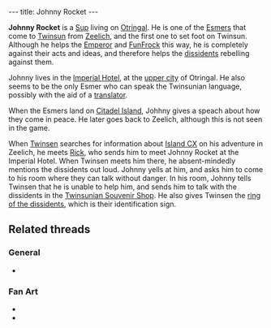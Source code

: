 ---
title: Johnny Rocket
---

{{twinsunica import}}{{Infobox Character
 |image=Johnny Rocket.jpg
 |race=sup
 |gender=male
 |size=average
 |age=adult
 |magical=no
 |lba1=
 |lba2=yes
 |alignment=rebel
 |occupation=
 |requires=
 |amount=
 |fam1=
 |fam2=
 |planet=
 |island=
 |building=
}}

'''Johnny Rocket''' is a [[Sup]] living on [[Otringal]]. He is one of the [[Esmers]] that come to [[Twinsun]] from [[Zeelich]], and the first one to set foot on Twinsun. Although he helps the [[Emperor]] and [[FunFrock]] this way, he is completely against their acts and ideas, and therefore helps the [[dissidents]] rebelling against them.

Johnny lives in the [[Imperial Hotel]], at the [[upper city]] of Otringal. He also seems to be the only Esmer who can speak the Twinsunian language, possibly with the aid of a [[translator]].

When the Esmers land on [[Citadel Island]], Johhny gives a speach about how they come in peace. He later goes back to Zeelich, although this is not seen in the game.

When [[Twinsen]] searches for information about [[Island CX]] on his adventure in Zeelich, he meets [[Rick]], who sends him to meet Johnny Rocket at the Imperial Hotel. When Twinsen meets him there, he absent-mindedly mentions the dissidents out loud. Johnny yells at him, and asks him to come to his room where they can talk without danger. In his room, Johnny tells Twinsen that he is unable to help him, and sends him to talk with the dissidents in the [[Twinsunian Souvenir Shop]]. He also gives Twinsen the [[ring of the dissidents]], which is their identification sign.

==Related threads==
===General===
* {{thread|id=540|title=I just played LBA2 again.... (C)}}

===Fan Art===
* {{post|id=226830|title=Edited Film Pictures}}
* {{thread|id=3963|title=Johnny Rocket / Sup Fanart}}

<!-- remove these category links when they're all automated by categorizers...
[[Category:Sups]]
[[Category:Male characters]]
[[Category:Average characters]]
[[Category:Adult characters]]
[[Category:Otringal inhabitants]]
[[Category:Rebels]] -->